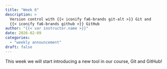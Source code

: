 ```yaml
---
title: "Week 6"
description: >
  Version control with {{< iconify fa6-brands git-alt >}} Git and
  {{< iconify fa6-brands github >}} GitHub
author: "{{< var instructor.name >}}"
date: 2026-02-09
categories:
  - "weekly announcement"
draft: false
---
```


This week we will start introducing a new tool in our course, Git and GitHub!

